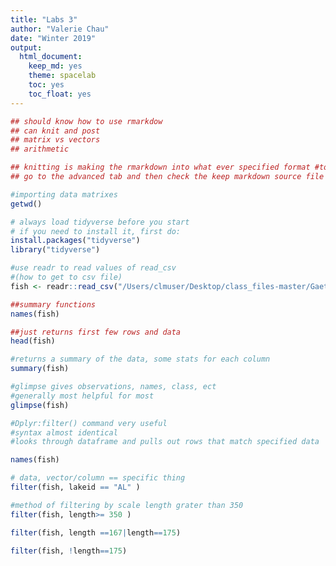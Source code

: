 ```yaml
---
title: "Labs 3"
author: "Valerie Chau"
date: "Winter 2019"
output:
  html_document:
    keep_md: yes
    theme: spacelab
    toc: yes
    toc_float: yes
---
```

```r
## should know how to use rmarkdow
## can knit and post
## matrix vs vectors
## arithmetic 

## knitting is making the rmarkdown into what ever specified format #to knit an md file, press output options from settings
## go to the advanced tab and then check the keep markdown source file option and then click out and press knit
```
```r
#importing data matrixes
getwd()
```
```r
# always load tidyverse before you start
# if you need to install it, first do:
install.packages("tidyverse")
library("tidyverse")
```

```r
#use readr to read values of read_csv
#(how to get to csv file)
fish <- readr::read_csv("/Users/clmuser/Desktop/class_files-master/Gaeta_etal_CLC_data.csv")
```

```r
##summary functions
names(fish)
```

```r
##just returns first few rows and data
head(fish)
```

```r
#returns a summary of the data, some stats for each column
summary(fish)
```

```r
#glimpse gives observations, names, class, ect
#generally most helpful for most
glimpse(fish)
```
```r
#Dplyr:filter() command very useful 
#syntax almost identical
#looks through dataframe and pulls out rows that match specified data

names(fish)
```

```r
# data, vector/column == specific thing
filter(fish, lakeid == "AL" )
```

```r
#method of filtering by scale length grater than 350
filter(fish, length>= 350 )
```

```r
filter(fish, length ==167|length==175)
```
```r
filter(fish, !length==175)
```

